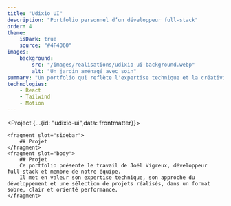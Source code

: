 ```yaml
---
title: "Udixio UI"
description: "Portfolio personnel d’un développeur full-stack"
order: 4
theme:
    isDark: true
    source: "#4F4060"
images:
    background:
        src: "/images/realisations/udixio-ui-background.webp"
        alt: "Un jardin aménagé avec soin"
summary: "Un portfolio qui reflète l'expertise technique et la créativité."
technologies:
    - React
    - Tailwind
    - Motion
---
```


<Project {...{id: "udixio-ui",data: frontmatter}}>

    <fragment slot="sidebar">
        ## Projet
    </fragment>
    <fragment slot="body">
        ## Projet
        Ce portfolio présente le travail de Joël Vigreux, développeur full-stack et membre de notre équipe.
        Il met en valeur son expertise technique, son approche du développement et une sélection de projets réalisés, dans un format sobre, clair et orienté performance.
    </fragment>
</Project>
